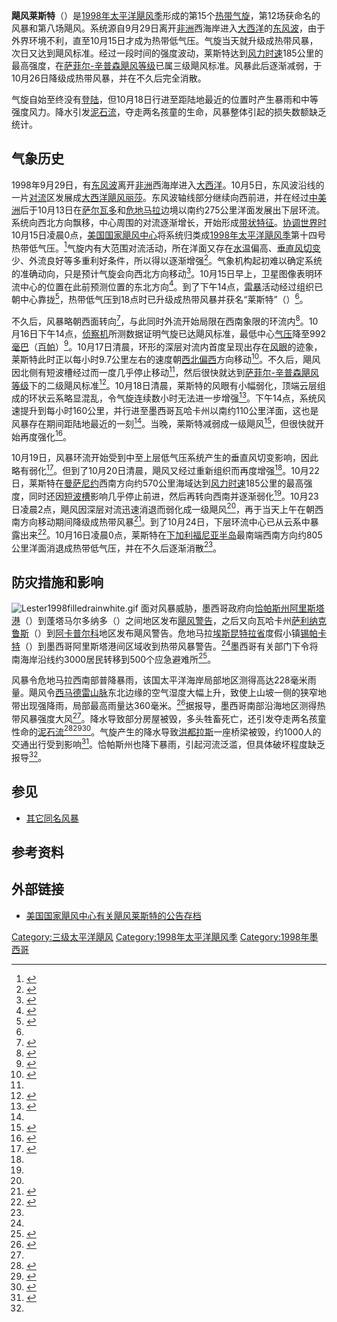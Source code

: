{{Infobox Hurricane
| Name=飓风莱斯特<br />{{lang|en|Hurricane Lester}}
| Type=飓风
| Year=1998
| Basin=EPac
| Image location=Hurricane Lester (1998) GOES.JPG
| Image name=位于瓦哈卡州安赫尔港以南约110公里海域的飓风莱斯特，这也是风暴距陆地最近的时刻。
| Formed=1998年10月15日
| Dissipated=1998年10月26日
| 1-min winds=100
| Pressure=965
| Damages=
| Fatalities=2
| Areas=[[墨西哥|墨西哥]]、[[危地马拉|危地马拉]]、[[洪都拉斯|洪都拉斯]]
| Hurricane season=[[1998年太平洋飓风季|1998年太平洋飓风季]]
}}
'''飓风莱斯特'''（{{lang-en|Hurricane Lester}}）是[[1998年太平洋飓风季|1998年太平洋飓风季]]形成的第15个[[热带气旋|热带气旋]]，第12场获命名的风暴和第八场飓风。系统源自9月29日离开[[非洲|非洲]]西海岸进入[[大西洋|大西洋]]的[[东风波|东风波]]，由于外界环境不利，直至10月15日才成为热带低气压。气旋当天就升级成热带风暴，次日又达到飓风标准。经过一段时间的强度波动，莱斯特达到[[最大持续风速|风力时速]]185公里的最高强度，在[[萨菲尔-辛普森飓风等级|萨菲尔-辛普森飓风等级]]已属三级飓风标准。风暴此后逐渐减弱，于10月26日降级成热带风暴，并在不久后完全消散。

气旋自始至终没有[[登陆_(气象学)|登陆]]，但10月18日行进至距陆地最近的位置时产生暴雨和中等强度风力。降水引发[[泥石流|泥石流]]，夺走两名孩童的生命，风暴整体引起的损失数额缺乏统计。

== 气象历史 ==
{{storm path|Lester 1998 track.png}}
1998年9月29日，有[[东风波|东风波]]离开[[非洲|非洲]]西海岸进入[[大西洋|大西洋]]。10月5日，东风波沿线的一片[[对流|对流]]区发展成[[1998年大西洋飓风季#飓风丽莎|大西洋飓风丽莎]]。东风波轴线部分继续向西前进，并在经过[[中美洲|中美洲]]后于10月13日在[[萨尔瓦多|萨尔瓦多]]和[[危地马拉|危地马拉]]边境以南约275公里洋面发展出下层环流。系统向西北方向飘移，中心周围的对流逐渐增长，开始形成[[雨带|带状特征]]。[[协调世界时|协调世界时]]10月15日凌晨0点，[[国家飓风中心|美国国家飓风中心]]将系统归类成[[1998年太平洋飓风季|1998年太平洋飓风季]]第十四{{lang|en|E}}号热带低气压。<ref name="lestertcr">{{cite report | author = Miles Lawrence | year = 1998 | title = Hurricane Lester Preliminary Report | publisher = [[美国国家海洋和大气管理局|National Oceanic and Atmospheric Administration]] | work = [[国家飓风中心|National Hurricane Center]] | location = [[迈阿密|Miami]], [[佛罗里达州|FL]] | accessdate = 2016-05-23 | url = http://www.nhc.noaa.gov/data/tcr/EP141998_Lester.pdf | deadurl = no | archiveurl = https://web.archive.org/web/20151002015216/http://www.nhc.noaa.gov/data/tcr/EP141998_Lester.pdf | format = [[便携式文档格式|PDF]] | archivedate = 2015-10-02 | date =  }}</ref>气旋内有大范围对流活动，所在洋面又存在[[海面温度|水温]]偏高、[[风切变|垂直风切变]]少、外流良好等多重利好条件，所以得以逐渐增强<ref>{{cite report | author = John Guiney | title = Tropical Depression Fourteen-E Discussion Number 1 | year = 1998 | publisher = National Oceanic and Atmospheric Administration | location = Miami, FL | work = National Hurricane Center | accessdate = 2016-05-23 | archivedate = 2016-03-03 | archiveurl = https://web.archive.org/web/20160303231608/http://www.nhc.noaa.gov/archive/dis/NEP1498.001 | deadurl = no | url = http://www.nhc.noaa.gov/archive/dis/NEP1498.001 | date =  }}</ref>。气象机构起初难以确定系统的准确动向，只是预计气旋会向西北方向移动<ref>{{cite report | author = Richard Pasch | title = Tropical Depression Fourteen-E Discussion Number 2 | year = 1998 | publisher = National Oceanic and Atmospheric Administration | location = Miami, FL | work = National Hurricane Center | accessdate = 2016-05-23 | archivedate = 2016-03-03 | deadurl = no | archiveurl = https://web.archive.org/web/20160303202936/http://www.nhc.noaa.gov/archive/dis/NEP1498.002 | url = http://www.nhc.noaa.gov/archive/dis/NEP1498.002 | date =  }}</ref>。10月15日早上，卫星图像表明环流中心的位置在此前预测位置的东北方向<ref>{{Cite report | author = Edward Rappaport | title = Tropical Depression Fourteen-E Discussion Number 3 | year = 1998 | publisher = National Oceanic and Atmospheric Administration | location = Miami, FL | work = National Hurricane Center | accessdate = 2016-05-23 | archivedate = 2016-03-03 | archiveurl = https://web.archive.org/web/20160303211144/http://www.nhc.noaa.gov/archive/dis/NEP1498.003 | deadurl = no | url = http://www.nhc.noaa.gov/archive/dis/NEP1498.003 | date =  }}</ref>。到了{{lang|en|UTC}}下午14点，[[雷暴|雷暴]]活动经过组织已朝中心靠拢<ref>{{Cite report | author = Edward Rappaport | title = Tropical Depression Fourteen-E Discussion Number 4 | year = 1998 | publisher = National Oceanic and Atmospheric Administration | location = Miami, FL | work = National Hurricane Center | accessdate = 2016-05-23 | archivedate = 2016-03-03 | deadurl = no | archiveurl = https://web.archive.org/web/20160303233621/http://www.nhc.noaa.gov/archive/dis/NEP1498.004 | url = http://www.nhc.noaa.gov/archive/dis/NEP1498.004 | date =  }}</ref>，热带低气压到{{lang|en|UTC}}18点时已升级成热带风暴并获名“莱斯特”（{{lang|en|Lester}}）<ref name="lestertcr" />。

不久后，风暴略朝西面转向<ref>{{Cite report | author = John Guiney | title = Tropical Storm Lester Discussion Number 5 | year = 1998 | publisher = National Oceanic and Atmospheric Administration | location = Miami, FL | work = National Hurricane Center | accessdate = 2016-05-23 | archivedate = 2016-03-03 | archiveurl = https://web.archive.org/web/20160303165250/http://www.nhc.noaa.gov/archive/dis/NEP1498.005 | deadurl = no | url = http://www.nhc.noaa.gov/archive/dis/NEP1498.005 | date =  }}</ref>，与此同时外流开始局限在西南象限的环流内<ref>{{Cite report | author = Lixion Avila | title = Tropical Storm Lester Discussion Number 6 | year = 1998 | publisher = National Oceanic and Atmospheric Administration | location = Miami, FL | work = National Hurricane Center | accessdate = 2016-05-23 | url = http://www.nhc.noaa.gov/archive/dis/NEP1498.006 | deadurl = no | archiveurl = https://web.archive.org/web/20160303210859/http://www.nhc.noaa.gov/archive/dis/NEP1498.006 | archivedate = 2016-03-03 | date =  }}</ref>。{{lang|en|[[协调世界时|UTC]]}}10月16日下午14点，[[侦察机|侦察机]]所测数据证明气旋已达飓风标准，最低中心[[气压|气压]]降至992[[巴|毫巴]]（[[帕斯卡|百帕]]）<ref>{{Cite report | author = Edward Rappaport | title = Hurricane Lester Discussion Number 8 | year = 1998 | publisher = National Oceanic and Atmospheric Administration | location = Miami, FL | work = National Hurricane Center | accessdate = 2016-05-23 | archiveurl = https://web.archive.org/web/20160303201311/http://www.nhc.noaa.gov/archive/dis/NEP1498.008 | deadurl = no | url = http://www.nhc.noaa.gov/archive/dis/NEP1498.008 | archivedate = 2016-03-03 | date =  }}</ref>。10月17日清晨，环形的深层对流内首度呈现出存在[[风眼|风眼]]的迹象，莱斯特此时正以每小时9.7公里左右的速度朝[[罗盘方位|西北偏西]]方向移动<ref>{{Cite report | author = Lixion Avila | title = Hurricane Lester Discussion Number 10 | year = 1998 | publisher = National Oceanic and Atmospheric Administration | location = Miami, FL | work = National Hurricane Center | accessdate = 2016-05-23 | archivedate = 2012-10-21 | archiveurl = https://web.archive.org/web/20121021031857/http://www.nhc.noaa.gov/archive/dis/NEP1498.010 | deadurl = no | url = http://www.nhc.noaa.gov/archive/dis/NEP1498.010 | date =  }}</ref>。不久后，飓风因北侧有短波槽经过而一度几乎停止移动<ref name="lestertcr" />，然后很快就达到[[萨菲尔-辛普森飓风等级|萨菲尔-辛普森飓风等级]]下的二级飓风标准<ref>{{Cite report | author = Edward Rappaport | title = Hurricane Lester Discussion Number 11 | year = 1998 | publisher = National Oceanic and Atmospheric Administration | location = Miami, FL | work = National Hurricane Center | accessdate = 2016-05-23 | archivedate = 2016-03-03 | deadurl = no | archiveurl = https://web.archive.org/web/20160303224135/http://www.nhc.noaa.gov/archive/dis/NEP1498.011 | url = http://www.nhc.noaa.gov/archive/dis/NEP1498.011 | date =  }}</ref>。10月18日清晨，莱斯特的风眼有小幅弱化，顶端云层组成的环状云系略显混乱，令气旋连续数小时无法进一步增强<ref>{{cite report | author = Richard Pasch | title = Hurricane Lester Discussion Number 14 | year = 1998 | publisher = National Oceanic and Atmospheric Administration | location = Miami, FL | work = National Hurricane Center | accessdate = 2016-05-23 | url = http://www.nhc.noaa.gov/archive/dis/NEP1498.014 | deadurl = no | archiveurl = https://web.archive.org/web/20160303215231/http://www.nhc.noaa.gov/archive/dis/NEP1498.014 | archivedate = 2016-03-03 | date =  }}</ref>。{{lang|en|UTC}}下午14点，系统风速提升到每小时160公里，并行进至墨西哥瓦哈卡州以南约110公里洋面，这也是风暴存在期间距陆地最近的一刻<ref name="lestertcr" />。当晚，莱斯特减弱成一级飓风<ref>{{cite report | author = Richard Pasch | title = Hurricane Lester Discussion Number 18 | year = 1998 | publisher = National Oceanic and Atmospheric Administration | location = Miami, FL | work = National Hurricane Center | accessdate = 2016-05-23 | url = http://www.nhc.noaa.gov/archive/dis/NEP1498.018 | deadurl = no | archiveurl = https://web.archive.org/web/20160303175121/http://www.nhc.noaa.gov/archive/dis/NEP1498.018 | archivedate = 2016-03-03 | date =  }}</ref>，但很快就开始再度强化<ref>{{cite report | author = John Guiney | title = Hurricane Lester Discussion Number 19 | year = 1998 | publisher = National Oceanic and Atmospheric Administration | location = Miami, FL | work = National Hurricane Center | accessdate = 2016-05-23 | deadurl = no | archiveurl = https://web.archive.org/web/20121021041152/http://www.nhc.noaa.gov/archive/dis/NEP1498.019 | archivedate = 2012-10-21 | url = http://www.nhc.noaa.gov/archive/dis/NEP1498.019 | date =  }}</ref>。

10月19日，风暴环流开始受到中至上层低气压系统产生的垂直风切变影响，因此略有弱化<ref>{{cite report | author = John Guiney | title = Hurricane Lester Discussion Number 20 | year = 1998 | publisher = National Oceanic and Atmospheric Administration | location = Miami, FL | work = National Hurricane Center | archiveurl = https://web.archive.org/web/20160303215701/http://www.nhc.noaa.gov/archive/dis/NEP1498.020 | accessdate = 2016-05-23 | url = http://www.nhc.noaa.gov/archive/dis/NEP1498.020 | archivedate = 2016-03-03 | date =  | dead-url = no }}</ref>。但到了10月20日清晨，飓风又经过重新组织而再度增强<ref name="lestertcr" />。10月22日，莱斯特在[[曼萨尼约|曼萨尼约]]西南方向约570公里海域达到[[最大持续风速|风力时速]]185公里的最高强度，同时还因[[低压槽|短波槽]]影响几乎停止前进，然后再转向西南并逐渐弱化<ref name="lestertcr" />。{{lang|en|UTC}}10月23日凌晨2点，飓风因深层对流迅速消退而弱化成一级飓风<ref name="lestertcr" />，再于当天上午在朝西南方向移动期间降级成热带风暴<ref>{{Cite report | author = Lixion Avila | title = Tropical Storm Lester Discussion Number 35 | year = 1998 | publisher = National Oceanic and Atmospheric Administration | location = Miami, FL | work = National Hurricane Center | accessdate = 2016-05-23 | url = http://www.nhc.noaa.gov/archive/dis/NEP1498.035 | archivedate = 2016-03-03 | deadurl = no | archiveurl = https://web.archive.org/web/20160303230330/http://www.nhc.noaa.gov/archive/dis/NEP1498.035 | date =  }}</ref>。到了10月24日，下层环流中心已从云系中暴露出来<ref>{{Cite report | author = Brian Jarvinen | title = Tropical Storm Lester Discussion Number 41 | year = 1998 | publisher = National Oceanic and Atmospheric Administration | location = Miami, FL | work = National Hurricane Center | accessdate = 2016-05-23 | archivedate = 2016-03-03 | archiveurl = https://web.archive.org/web/20160303181244/http://www.nhc.noaa.gov/archive/dis/NEP1498.041 | deadurl = no | url = http://www.nhc.noaa.gov/archive/dis/NEP1498.041 | date =  }}</ref>。{{lang|en|UTC}}10月16日凌晨0点，莱斯特在[[下加利福尼亚半岛|下加利福尼亚半岛]]最南端西南方向约805公里洋面消退成热带低气压，并在不久后逐渐消散<ref name="lestertcr" />。

== 防灾措施和影响 ==
[[File:Lester1998filledrainwhite.gif|right]]
面对风暴威胁，墨西哥政府向[[恰帕斯州|恰帕斯州]][[阿里斯塔港|阿里斯塔港]]（{{lang|en|Puerto Arista}}）到蓬塔马尔多纳多（{{lang|en|Punta Maldonaldo}}）之间地区发布[[热带气旋警告|飓风警告]]，之后又向瓦哈卡州[[萨利纳克鲁斯|萨利纳克鲁斯]]（{{lang|en|Salina Cruz}}）到[[阿卡普尔科|阿卡普尔科]]地区发布飓风警告。危地马拉[[埃斯昆特拉省|埃斯昆特拉省]]度假小镇[[锡帕卡特|锡帕卡特]]（{{lang|en|Sipacate}}）到墨西哥阿里斯塔港间区域收到热带风暴警告。<ref name="lestertcr" />墨西哥有关部门下令将南海岸沿线约3000居民转移到500个应急避难所<ref name="bg1018">{{cite news | agency = [[美联社|Associated Press]] | date = 1998-10-18 | title = Thousands flee Mexico coast as Hurricane Lester nears}}</ref>。

风暴令危地马拉西南部普降暴雨，该国太平洋海岸局部地区测得高达228毫米雨量。飓风令[[西马德雷山脉|西马德雷山脉]]东北边缘的空气湿度大幅上升，致使上山坡一侧的狭窄地带出现强降雨，局部最高雨量达360毫米。<ref>{{cite report | publisher = Hydrometeorological Prediction Center | year = 2007 | url = http://www.wpc.ncep.noaa.gov/tropical/rain/lester1998.html | title = Hurricane Lester - October 13-22, 1998 | accessdate = 2016-05-23 | archivedate = 2016-03-04 | deadurl = no | archiveurl = https://web.archive.org/web/20160304080509/http://www.wpc.ncep.noaa.gov/tropical/rain/lester1998.html | date =  }}</ref>据报导，墨西哥南部沿海地区测得热带风暴强度大风<ref name="lestertcr" />。降水导致部分房屋被毁，多头牲畜死亡，还引发夺走两名孩童性命的[[泥石流|泥石流]]<ref name="ch1017">{{cite news | newspaper = Calgary Herald | date = 1998-10-17 | title = Weather Kills Two in Guatemala}}</ref><ref>{{cite news | agency = Associated Press | title = Hurricane kills two, heads for Mexican coast leaves flooding in Guatemala | year = 1998 | newspaper = ''San Jose Mercury News''}}</ref><ref>{{Cite news | agency = Accosiated Press | title = Storm kills two in Guatemala, roars toward southern Mexico | year = 1998 | newspaper = ''Fort Worth Star-Telegram''}}</ref>。气旋产生的降水导致[[洪都拉斯|洪都拉斯]]一座桥梁被毁，约1000人的交通出行受到影响<ref name="xinhua1017">{{cite news | agency = [[新华社|Xinhua News Agency]] | date = 1998-10-17 | title = Heavy Rains Bring Bridge Down in Honduras}}</ref>。恰帕斯州也降下暴雨，引起河流泛滥，但具体破坏程度缺乏报导<ref name="bg1018" />。

== 参见 ==
{{Portal|热带气旋}}
* [[飓风莱斯特|其它同名风暴]]

== 参考资料 ==
{{reflist|30em}}

== 外部链接 ==
*[http://www.nhc.noaa.gov/archive/1998/1998LESTERadv.html 美国国家飓风中心有关飓风莱斯特的公告存档]{{Wayback|url=http://www.nhc.noaa.gov/archive/1998/1998LESTERadv.html |date=20200805191613 }}

{{1998 Pacific hurricane season buttons}}

{{DEFAULTSORT:Lester (1998)}}
[[Category:三级太平洋飓风|Category:三级太平洋飓风]]
[[Category:1998年太平洋飓风季|Category:1998年太平洋飓风季]]
[[Category:1998年墨西哥|Category:1998年墨西哥]]
{{Good article}}